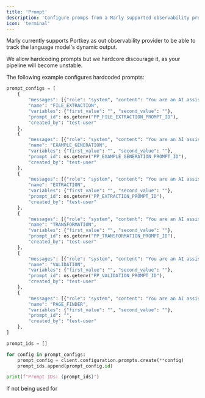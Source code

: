 ```yaml
---
title: 'Prompt'
description: 'Configure promps from a Marly supported observability provider'
icon: 'terminal'
---
```


Marly currently supports Portkey as out observability provider to be able to track the language model's dynamic output.

We allow hardcoding prompts but we hardcore discourage it, as your pipeline will become unstable. 

The following example configures hardcoded prompts:

```python add_prompts.py
prompt_configs = [
    {
        "messages": [{"role": "system", "content": "You are an AI assistant specialized in extracting fund performance data."}],
        "name": "FILE_EXTRACTION",
        "variables": {"first_value": "", "second_value": ""},
        "prompt_id": os.getenv("PP_FILE_EXTRACTION_PROMPT_ID"),
        "created_by": "test-user"
    },
    {
        "messages": [{"role": "system", "content": "You are an AI assistant specialized in generating examples of fund performance data."}],
        "name": "EXAMPLE_GENERATION",
        "variables": {"first_value": "", "second_value": ""},
        "prompt_id": os.getenv("PP_EXAMPLE_GENERATION_PROMPT_ID"),
        "created_by": "test-user"
    },
    {
        "messages": [{"role": "system", "content": "You are an AI assistant specialized in extracting fund performance information."}],
        "name": "EXTRACTION",
        "variables": {"first_value": "", "second_value": ""},
        "prompt_id": os.getenv("PP_EXTRACTION_PROMPT_ID"),
        "created_by": "test-user"
    },
    {
        "messages": [{"role": "system", "content": "You are an AI assistant specialized in transforming fund performance data."}],
        "name": "TRANSFORMATION",
        "variables": {"first_value": "", "second_value": ""},
        "prompt_id": os.getenv("PP_TRANSFORMATION_PROMPT_ID"),
        "created_by": "test-user"
    },
    {
        "messages": [{"role": "system", "content": "You are an AI assistant specialized in validating fund performance data."}],
        "name": "VALIDATION",
        "variables": {"first_value": "", "second_value": ""},
        "prompt_id": os.getenv("PP_VALIDATION_PROMPT_ID"),
        "created_by": "test-user"
    },
    {
        "messages": [{"role": "system", "content": "You are an AI assistant specialized in looking at images."}],
        "name": "PAGE_FINDER",
        "variables": {"first_value": "", "second_value": ""},
        "prompt_id": "",
        "created_by": "test-user"
    },
]

prompt_ids = []

for config in prompt_configs:
    prompt_config = client.configuration.prompts.create(**config)
    prompt_ids.append(prompt_config.id)

print(f"Prompt IDs: {prompt_ids}")
```

If not being used for 